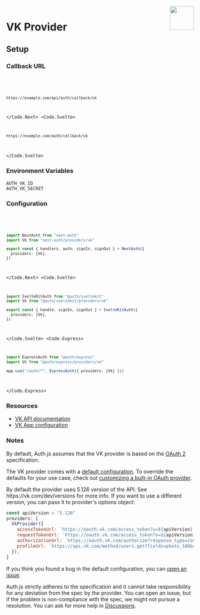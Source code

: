 
<img align="right" src="/img/providers/vk.svg" width="64" height="64" />

# VK Provider

## Setup

### Callback URL

<Code>
  <Code.Next>

```bash
https://example.com/api/auth/callback/vk
```

  </Code.Next>
  <Code.Svelte>

```bash
https://example.com/auth/callback/vk
```

  </Code.Svelte>
</Code>

### Environment Variables

```
AUTH_VK_ID
AUTH_VK_SECRET
```

### Configuration

<Code>
  <Code.Next>

```ts filename="/auth.ts"
import NextAuth from "next-auth"
import Vk from "next-auth/providers/vk"

export const { handlers, auth, signIn, signOut } = NextAuth({
  providers: [Vk],
})
```

  </Code.Next>
  <Code.Svelte>

```ts filename="/src/auth.ts"
import SvelteKitAuth from "@auth/sveltekit"
import Vk from "@auth/sveltekit/providers/vk"

export const { handle, signIn, signOut } = SvelteKitAuth({
  providers: [Vk],
})
```

  </Code.Svelte>
  <Code.Express>

```ts filename="/src/app.ts"
import ExpressAuth from "@auth/express"
import Vk from "@auth/express/providers/vk"

app.use("/auth/*", ExpressAuth({ providers: [Vk] }))
```

  </Code.Express>
</Code>

### Resources

- [VK API documentation](https://vk.com/dev/first_guide)
- [VK App configuration](https://vk.com/apps?act=manage)

### Notes

By default, Auth.js assumes that the VK provider is
based on the [OAuth 2](https://www.rfc-editor.org/rfc/rfc6749.html) specification.

The VK provider comes with a [default configuration](https://github.com/nextauthjs/next-auth/blob/main/packages/core/src/providers/vk.ts).
To override the defaults for your use case, check out [customizing a built-in OAuth provider](https://authjs.dev/guides/providers/custom-provider#override-default-options).

<Callout type="info">
By default the provider uses 5.126 version of the API. See https://vk.com/dev/versions for more info.
If you want to use a different version, you can pass it to provider's options object:

```js filename="pages/api/auth/[...nextauth].js"
const apiVersion = "5.126"
providers: [
  VkProvider({
    accessTokenUrl: `https://oauth.vk.com/access_token?v=${apiVersion}`,
    requestTokenUrl: `https://oauth.vk.com/access_token?v=${apiVersion}`,
    authorizationUrl: `https://oauth.vk.com/authorize?response_type=code&v=${apiVersion}`,
    profileUrl: `https://api.vk.com/method/users.get?fields=photo_100&v=${apiVersion}`,
  }),
]
```

</Callout>

If you think you found a bug in the default configuration, you can [open an issue](https://authjs.dev/new/provider-issue).

Auth.js strictly adheres to the specification and it cannot take responsibility for any deviation from
the spec by the provider. You can open an issue, but if the problem is non-compliance with the spec,
we might not pursue a resolution. You can ask for more help in [Discussions](https://authjs.dev/new/github-discussions).
